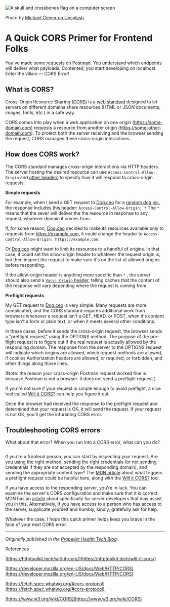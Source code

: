 
<Image
  src="/quick-cors-primer.jpeg"
  alt="A skull and crossbones flag on a computer screen"
  width={880}
  height={607}
  priority
/>

Photo by [Michael Geiger on Unsplash](https://unsplash.com/@jackson_893)

# A Quick CORS Primer for Frontend Folks

You've made some requests on [Postman](https://www.postman.com/). You understand which endpoints will deliver what payloads. Contented, you start developing on localhost. Enter the villain — CORS Error!

## What is CORS?

Cross-Origin Resource Sharing ([CORS](https://developer.mozilla.org/en-US/docs/Web/HTTP/CORS)) is a [web standard](https://www.w3.org/wiki/CORS) designed to let servers on different domains share resources (HTML or JSON documents, images, fonts, etc.) in a safe way.

CORS comes into play when a web application on one origin (https://some-domain.com) requests a resource from another origin (https://some-other-domain.com). To protect both the server receiving and the browser sending the request, CORS manages these cross-origin interactions.

## How does CORS work?

The CORS standard manages cross-origin interactions via HTTP headers. The server hosting the desired resource can use `Access-Control-Allow-Origin` and [other headers](https://developer.mozilla.org/en-US/docs/Web/HTTP/Headers#CORS) to specify how it will respond to cross-origin requests.

**Simple requests**

For example, when I send a GET request to [Dog.ceo](http://dog.ceo) for a [random dog pic](https://dog.ceo/api/breeds/image/random), the response includes this header: `Access-Control-Allow-Origin: *` The `*` means that the sever will deliver the the resource in response to any request, whatever domain it comes from.

If, for some reason, [Dog.ceo](http://dog.ceo) decided to make its resources available only to requests from https://example.com, it could change the header to `Access-Control-Allow-Origin: https://example.com`.

Or [Dog.ceo](http://dog.ceo) might want to limit its resources to a handful of origins. In that case, it could set the allow-origin header to whatever the request origin is, but then inspect the request to make sure it's on the list of allowed origins before responding.

If the allow-origin header is anything more specific than `*` , the server should also send a [`Vary: Origin` header](https://developer.mozilla.org/en-US/docs/Web/HTTP/Headers/Vary), telling caches that the content of the response will vary depending where the request is coming from.

**Preflight requests**

My GET request to [Dog.ceo](http://dog.ceo) is very simple. Many requests are more complicated, and the CORS standard requires additional work from browsers whenever a request isn't a GET, HEAD, or POST, when it's content type isn't a form or plain text, or when it meets several other conditions.

In these cases, before it sends the cross-origin request, the browser sends a "preflight request" using the OPTIONS method. The purpose of the pre-flight request is to figure out if the real request is actually allowed by the responding domain. The response from the server to the OPTIONS request will indicate which origins are allowed, which request methods are allowed, if cookies Authorization headers are allowed, or required, or forbidden, and other things along those lines.

(Note: the reason your cross-origin Postman request worked fine is because Postman is not a browser. It does not send a preflight request.)

If you're not sure if your request is simple enough to avoid preflight, a nice tool called [Will it CORS?](https://httptoolkit.tech/will-it-cors/) can help you figure it out.

Once the browser had received the response to the preflight request and determined that your request is OK, it will send the request. If your request is not OK, you'll get the infuriating CORS error.

## Troubleshooting CORS errors

What about that error? When you run into a CORS error, what can you do?

<Image src="/firefox.webp" alt="" width={1000} height={581} />

If you're a frontend person, you can start by inspecting your request. Are you using the right method, sending the right credentials (or not sending credentials if they are not accepted by the responding domain), and sending the appropriate content type? The [MDN article](https://developer.mozilla.org/en-US/docs/Web/HTTP/CORS) about what triggers a preflight request could be helpful here, along with the [Will it CORS?](https://httptoolkit.tech/will-it-cors/) tool.

If you have access to the responding server, you're in luck. You can examine the server's CORS configuration and make sure that it is correct. MDN has an [article](https://developer.mozilla.org/en-US/docs/Web/HTTP/CORS) about specifically for server developers that may assist you in this. Alternatively, if you have access to a person who has access to the server, supplicate yourself and humbly, kindly, gratefully ask for help.

Whatever the case, I hope this quick primer helps keep you brave in the face of your next CORS error.

---

_Originally published in the [Propeller Health Tech Blog](https://medium.com/propeller-health-tech-blog/a-quick-cors-primer-for-frontend-folks-83c53b9cb28f)._

References

[https://httptoolkit.tech/will-it-cors/](https://httptoolkit.tech/will-it-cors/)

[https://developer.mozilla.org/en-US/docs/Web/HTTP/CORS](https://developer.mozilla.org/en-US/docs/Web/HTTP/CORS)

[https://fetch.spec.whatwg.org/#cors-protocol](https://fetch.spec.whatwg.org/#cors-protocol)

[https://www.w3.org/wiki/CORS](https://www.w3.org/wiki/CORS)

